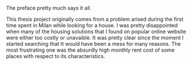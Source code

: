 The preface pretty much says it all.  \par


This thesis project originally comes from a problem arised during the first time spent in Milan while looking for a house. I was pretty disappointed when many of the housing solutions that I found on popular online website were either too costly or unavaible. It was pretty clear since the moment I started searching that It would have been a mess for many reasons. The most frustrating one was the absurdly high monthly rent cost of some places with respect to its characteristics.
